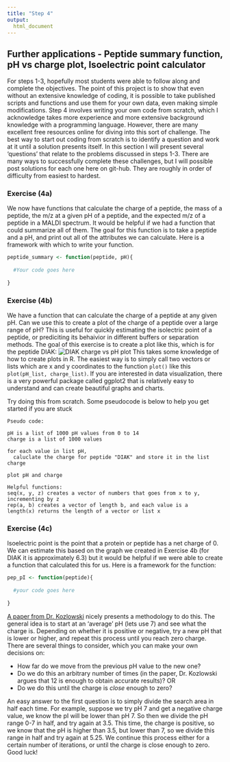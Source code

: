 ```yaml
---
title: "Step 4"
output:
  html_document
---
```


## Further applications - Peptide summary function, pH vs charge plot, Isoelectric point calculator
For steps 1-3, hopefully most students were able to follow along and complete the objectives. The point of this project is to show that even without an extensive knowledge of coding, it is possible to take published scripts and functions and use them for your own data, even making simple modifications. Step 4 involves writing your own code from scratch, which I acknowledge takes more experience and more extensive background knowledge with a programming language. However, there are many excellent free resources online for diving into this sort of challenge. The best way to start out coding from scratch is to identify a question and work at it until a solution presents itself. In this section I will present several 'questions' that relate to the problems discussed in steps 1-3. There are many ways to successfully complete these challenges, but I will possible post solutions for each one here on git-hub. They are roughly in order of difficulty from easiest to hardest.

### Exercise (4a)
We now have functions that calculate the charge of a peptide, the mass of a peptide, the m/z at a given pH of a peptide, and the expected m/z of a peptide in a MALDI spectrum. It would be helpful if we had a function that could summarize all of them. The goal for this function is to take a peptide and a pH, and print out all of the attributes we can calculate. Here is a framework with which to write your function.
```r
peptide_summary <- function(peptide, pH){
  
  #Your code goes here
  
}
```

### Exercise (4b)
We have a function that can calculate the charge of a peptide at any given pH. Can we use this to create a plot of the charge of a peptide over a large range of pH? This is useful for quickly estimating the isolectric point of a peptide, or prediciting its behaivior in different buffers or separation methods. The goal of this exercise is to create a plot like this, which is for the peptide DIAK:
![*DIAK charge vs pH plot*](DIAK ph charge plot.png)
This takes some knowledge of how to create plots in R. The easiest way is to simply call two vectors or lists which are x and y coordinates to the function `plot()` like this `plot(pH_list, charge_list)`. If you are interested in data visualization, there is a very powerful package called ggplot2 that is relatively easy to understand and can create beautiful graphs and charts.

Try doing this from scratch. Some pseudocode is below to help you get started if you are stuck

```
Pseudo code:

pH is a list of 1000 pH values from 0 to 14
charge is a list of 1000 values

for each value in list pH,
  caluclate the charge for peptide "DIAK" and store it in the list charge
  
plot pH and charge
```
```
Helpful functions:
seq(x, y, z) creates a vector of numbers that goes from x to y, incrementing by z
rep(a, b) creates a vector of length b, and each value is a
length(x) returns the length of a vector or list x
```

### Exercise (4c)
Isoelectric point is the point that a protein or peptide has a net charge of 0. We can estimate this based on the graph we created in Exercise 4b (for DIAK it is approximately 6.3) but it would be helpful if we were able to create a function that calculated this for us. Here is a framework for the function:
```r
pep_pI <- function(peptide){
  
  #your code goes here
  
}
```

[A paper from Dr. Kozlowski](https://biologydirect.biomedcentral.com/articles/10.1186/s13062-016-0159-9) nicely presents a methodology to do this. The general idea is to start at an 'average' pH (lets use 7) and see what the charge is. Depending on whether it is positive or negative, try a new pH that is lower or higher, and repeat this process until you reach zero charge. There are several things to consider, which you can make your own decisions on:

* How far do we move from the previous pH value to the new one?
* Do we do this an arbitrary number of times (in the paper, Dr. Kozlowski argues that 12 is enough to obtain accurate results)? OR
* Do we do this until the charge is *close* enough to zero?  

An easy answer to the first question is to simply divide the search area in half each time. For example, suppose we try pH 7 and get a negative charge value, we know the pI will be lower than pH 7. So then we divide the pH range 0-7 in half, and try again at 3.5. This time, the charge is positive, so we know that the pH is higher than 3.5, but lower than 7, so we divide this range in half and try again at 5.25. We continue this process either for a certain number of iterations, or until the charge is close enough to zero. Good luck!
